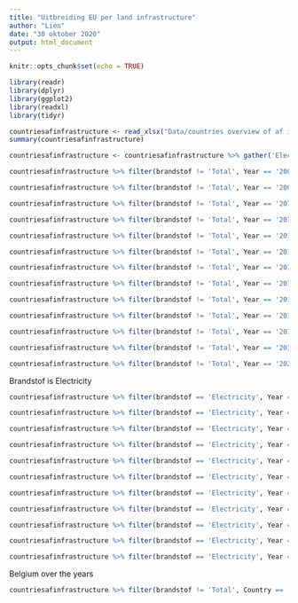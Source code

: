 ```yaml
---
title: "Uitbreiding EU per land infrastructure"
author: "Lien"
date: "30 oktober 2020"
output: html_document
---
```


```r
knitr::opts_chunk$set(echo = TRUE)
```

```r
library(readr)
library(dplyr)
library(ggplot2)
library(readxl)
library(tidyr)

countriesafinfrastructure <- read_xlsx("Data/countries overview of af infrastructure.xlsx", skip = 2 , col_types = c("text", "text", "numeric", "numeric", "numeric", "numeric", "numeric"))
summary(countriesafinfrastructure)
```


```r
countriesafinfrastructure <- countriesafinfrastructure %>% gather('Electricity', 'H2', 'Natural Gas', 'LPG', 'Total', key = 'brandstof', value = 'waardes')
```


```r

countriesafinfrastructure %>% filter(brandstof != 'Total', Year == '2008') %>% ggplot(aes(x = Country, y = waardes, fill = brandstof))+ geom_col(position = "stack") + labs(title = 'Countries overview of AF infrastructure 2008', subtitle = 'Total number of AF infrastructure per type of fuel', y = '')  + scale_y_continuous(breaks = seq(0,1000000, by= 100000)) + theme(axis.text.x = element_text(angle = 45))

```

```r

countriesafinfrastructure %>% filter(brandstof != 'Total', Year == '2009') %>% ggplot(aes(x = Country, y = waardes, fill = brandstof))+ geom_col(position = "stack")  + labs(title = 'Countries overview of AF infrastructure 2009', subtitle = 'Total number of AF infrastructure per type of fuel', y = '')  + scale_y_continuous(breaks = seq(0,1000000, by= 100000)) + theme(axis.text.x = element_text(angle = 45))

```

```r

countriesafinfrastructure %>% filter(brandstof != 'Total', Year == '2010') %>% ggplot(aes(x = Country, y = waardes, fill = brandstof))+ geom_col(position = "stack")  + labs(title = 'Countries overview of AF infrastructure 2010', subtitle = 'Total number of AF infrastructure per type of fuel', y = '')  + scale_y_continuous(breaks = seq(0,1000, by= 100)) + theme(axis.text.x = element_text(angle = 90))

```

```r

countriesafinfrastructure %>% filter(brandstof != 'Total', Year == '2011') %>% ggplot(aes(x = Country, y = waardes, fill = brandstof))+ geom_col(position = "stack")  + labs(title = 'Countries overview of AF infrastructure 2011', subtitle = 'Total number of AF infrastructure per type of fuel', y = '')  + scale_y_continuous(breaks = seq(0,2000, by= 200)) + theme(axis.text.x = element_text(angle = 90))

```

```r

countriesafinfrastructure %>% filter(brandstof != 'Total', Year == '2012') %>% ggplot(aes(x = Country, y = waardes, fill = brandstof))+ geom_col(position = "stack")  + labs(title = 'Countries overview of AF infrastructure 2012', subtitle = 'Total number of AF infrastructure per type of fuel', y = '')  + scale_y_continuous(breaks = seq(0,10000, by= 200)) + theme(axis.text.x = element_text(angle = 90))

```


```r

countriesafinfrastructure %>% filter(brandstof != 'Total', Year == '2013') %>% ggplot(aes(x = Country, y = waardes, fill = brandstof))+ geom_col(position = "stack")  + labs(title = 'Countries overview of AF infrastructure 2013', subtitle = 'Total number of AF infrastructure per type of fuel', y = '')  + scale_y_continuous(breaks = seq(0,10000, by= 500)) + theme(axis.text.x = element_text(angle = 90))

```

```r

countriesafinfrastructure %>% filter(brandstof != 'Total', Year == '2014') %>% ggplot(aes(x = Country, y = waardes, fill = brandstof))+ geom_col(position = "stack")  + labs(title = 'Countries overview of AF infrastructure 2014', subtitle = 'Total number of AF infrastructure per type of fuel', y = '')  + scale_y_continuous(breaks = seq(0,20000, by= 1000)) + theme(axis.text.x = element_text(angle = 90))

```

```r

countriesafinfrastructure %>% filter(brandstof != 'Total', Year == '2015') %>% ggplot(aes(x = Country, y = waardes, fill = brandstof))+ geom_col(position = "stack")  + labs(title = 'Countries overview of AF infrastructure 2015', subtitle = 'Total number of AF infrastructure per type of fuel', y = '')  + scale_y_continuous(breaks = seq(0,100000, by= 1000)) + theme(axis.text.x = element_text(angle = 90))

```

```r

countriesafinfrastructure %>% filter(brandstof != 'Total', Year == '2016') %>% ggplot(aes(x = Country, y = waardes, fill = brandstof))+ geom_col(position = "stack")  + labs(title = 'Countries overview of AF infrastructure 2016', subtitle = 'Total number of AF infrastructure per type of fuel', y = '')  + scale_y_continuous(breaks = seq(0,100000, by= 2000)) + theme(axis.text.x = element_text(angle = 90))

```

```r

countriesafinfrastructure %>% filter(brandstof != 'Total', Year == '2017') %>% ggplot(aes(x = Country, y = waardes, fill = brandstof))+ geom_col(position = "stack")  + labs(title = 'Countries overview of AF infrastructure 2017', subtitle = 'Total number of AF infrastructure per type of fuel', y = '')  + scale_y_continuous(breaks = seq(0,100000, by= 5000)) + theme(axis.text.x = element_text(angle = 90))

```

```r

countriesafinfrastructure %>% filter(brandstof != 'Total', Year == '2018') %>% ggplot(aes(x = Country, y = waardes, fill = brandstof))+ geom_col(position = "stack")  + labs(title = 'Countries overview of AF infrastructure 2018', subtitle = 'Total number of AF infrastructure per type of fuel', y = '')  + scale_y_continuous(breaks = seq(0,100000, by= 5000)) + theme(axis.text.x = element_text(angle = 90))

```

```r

countriesafinfrastructure %>% filter(brandstof != 'Total', Year == '2019') %>% ggplot(aes(x = Country, y = waardes, fill = brandstof))+ geom_col(position = "stack")  + labs(title = 'Countries overview of AF infrastructure 2019', subtitle = 'Total number of AF infrastructure per type of fuel', y = '')  + scale_y_continuous(breaks = seq(0,100000, by= 5000)) + theme(axis.text.x = element_text(angle = 90))

```

```r

countriesafinfrastructure %>% filter(brandstof != 'Total', Year == '2020') %>% ggplot(aes(x = Country, y = waardes, fill = brandstof))+ geom_col(position = "stack")  + labs(title = 'Countries overview of AF infrastructure 2020', subtitle = 'Total number of AF infrastructure per type of fuel', y = '')  + scale_y_continuous(breaks = seq(0,100000, by= 5000)) + theme(axis.text.x = element_text(angle = 90))

```


Brandstof is Electricity
```r

countriesafinfrastructure %>% filter(brandstof == 'Electricity', Year == '2010') %>% ggplot(aes(x = Country, y = waardes, fill = brandstof))+ geom_col(position = "stack")  + labs(title = 'Countries overview of AF infrastructure 2010', subtitle = 'Total number of AF infrastructure per type of fuel', y = '')  + scale_y_continuous(breaks = seq(0,1000, by= 100)) + theme(axis.text.x = element_text(angle = 90))

```

```r

countriesafinfrastructure %>% filter(brandstof == 'Electricity', Year == '2011') %>% ggplot(aes(x = Country, y = waardes, fill = brandstof))+ geom_col(position = "stack")  + labs(title = 'Countries overview of AF infrastructure 2011', subtitle = 'Total number of AF infrastructure per type of fuel', y = '')  + scale_y_continuous(breaks = seq(0,2000, by= 200)) + theme(axis.text.x = element_text(angle = 90))

```

```r

countriesafinfrastructure %>% filter(brandstof == 'Electricity', Year == '2012') %>% ggplot(aes(x = Country, y = waardes, fill = brandstof))+ geom_col(position = "stack")  + labs(title = 'Countries overview of AF infrastructure 2012', subtitle = 'Total number of AF infrastructure per type of fuel', y = '')  + scale_y_continuous(breaks = seq(0,10000, by= 200)) + theme(axis.text.x = element_text(angle = 90))

```


```r

countriesafinfrastructure %>% filter(brandstof == 'Electricity', Year == '2013') %>% ggplot(aes(x = Country, y = waardes, fill = brandstof))+ geom_col(position = "stack")  + labs(title = 'Countries overview of AF infrastructure 2013', subtitle = 'Total number of AF infrastructure per type of fuel', y = '')  + scale_y_continuous(breaks = seq(0,10000, by= 500)) + theme(axis.text.x = element_text(angle = 90))

```

```r

countriesafinfrastructure %>% filter(brandstof == 'Electricity', Year == '2014') %>% ggplot(aes(x = Country, y = waardes, fill = brandstof))+ geom_col(position = "stack")  + labs(title = 'Countries overview of AF infrastructure 2014', subtitle = 'Total number of AF infrastructure per type of fuel', y = '')  + scale_y_continuous(breaks = seq(0,20000, by= 1000)) + theme(axis.text.x = element_text(angle = 90))

```

```r

countriesafinfrastructure %>% filter(brandstof == 'Electricity', Year == '2015') %>% ggplot(aes(x = Country, y = waardes, fill = brandstof))+ geom_col(position = "stack")  + labs(title = 'Countries overview of AF infrastructure 2015', subtitle = 'Total number of AF infrastructure per type of fuel', y = '')  + scale_y_continuous(breaks = seq(0,100000, by= 1000)) + theme(axis.text.x = element_text(angle = 90))

```

```r

countriesafinfrastructure %>% filter(brandstof == 'Electricity', Year == '2016') %>% ggplot(aes(x = Country, y = waardes, fill = brandstof))+ geom_col(position = "stack")  + labs(title = 'Countries overview of AF infrastructure 2016', subtitle = 'Total number of AF infrastructure per type of fuel', y = '')  + scale_y_continuous(breaks = seq(0,100000, by= 2000)) + theme(axis.text.x = element_text(angle = 90))

```

```r

countriesafinfrastructure %>% filter(brandstof == 'Electricity', Year == '2017') %>% ggplot(aes(x = Country, y = waardes, fill = brandstof))+ geom_col(position = "stack")  + labs(title = 'Countries overview of AF infrastructure 2017', subtitle = 'Total number of AF infrastructure per type of fuel', y = '')  + scale_y_continuous(breaks = seq(0,100000, by= 5000)) + theme(axis.text.x = element_text(angle = 90))

```

```r

countriesafinfrastructure %>% filter(brandstof == 'Electricity', Year == '2018') %>% ggplot(aes(x = Country, y = waardes, fill = brandstof))+ geom_col(position = "stack")  + labs(title = 'Countries overview of AF infrastructure 2018', subtitle = 'Total number of AF infrastructure per type of fuel', y = '')  + scale_y_continuous(breaks = seq(0,100000, by= 5000)) + theme(axis.text.x = element_text(angle = 90))

```

```r

countriesafinfrastructure %>% filter(brandstof == 'Electricity', Year == '2019') %>% ggplot(aes(x = Country, y = waardes, fill = brandstof))+ geom_col(position = "stack")  + labs(title = 'Countries overview of AF infrastructure 2019', subtitle = 'Total number of AF infrastructure per type of fuel', y = '')  + scale_y_continuous(breaks = seq(0,100000, by= 5000)) + theme(axis.text.x = element_text(angle = 90))

```

```r

countriesafinfrastructure %>% filter(brandstof == 'Electricity', Year == '2020') %>% ggplot(aes(x = Country, y = waardes, fill = brandstof))+ geom_col(position = "stack")  + labs(title = 'Countries overview of AF infrastructure 2020', subtitle = 'Total number of AF infrastructure per type of fuel', y = '')  + scale_y_continuous(breaks = seq(0,100000, by= 5000)) + theme(axis.text.x = element_text(angle = 90))

```


Belgium over the years
```r

countriesafinfrastructure %>% filter(brandstof != 'Total', Country == 'BE') %>% ggplot(aes(x = Year, y = waardes, fill = brandstof))+ geom_col(position = "dodge")  + labs(title = 'Countries overview of AF infrastructure BE', subtitle = 'Total number of AF infrastructure per type of fuel', y = '')  + scale_y_continuous(breaks = seq(0,100000, by= 1000)) + theme(axis.text.x = element_text(angle = 90))

```
